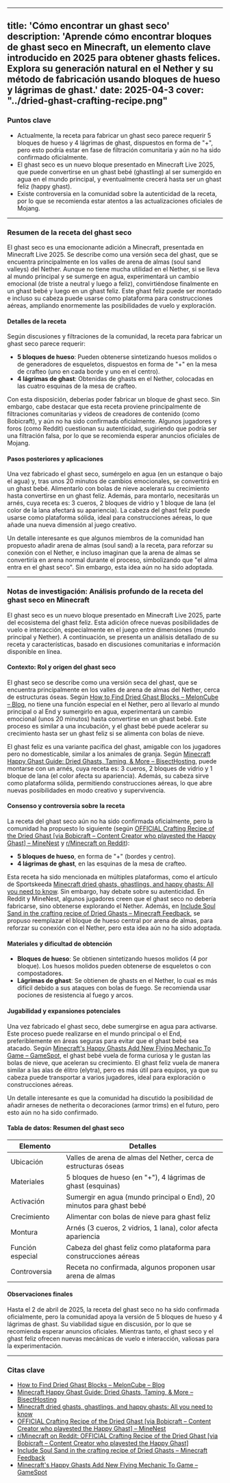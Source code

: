 
---
title: 'Cómo encontrar un ghast seco'
description: 'Aprende cómo encontrar bloques de ghast seco en Minecraft, un elemento clave introducido en 2025 para obtener ghasts felices. Explora su generación natural en el Nether y su método de fabricación usando bloques de hueso y lágrimas de ghast.'
date: 2025-04-3
cover: "../dried-ghast-crafting-recipe.png"
---

### Puntos clave  
- Actualmente, la receta para fabricar un ghast seco parece requerir 5 bloques de hueso y 4 lágrimas de ghast, dispuestos en forma de "+", pero esto podría estar en fase de filtración comunitaria y aún no ha sido confirmado oficialmente.  
- El ghast seco es un nuevo bloque presentado en Minecraft Live 2025, que puede convertirse en un ghast bebé (ghastling) al ser sumergido en agua en el mundo principal, y eventualmente crecerá hasta ser un ghast feliz (happy ghast).  
- Existe controversia en la comunidad sobre la autenticidad de la receta, por lo que se recomienda estar atentos a las actualizaciones oficiales de Mojang.  

---

### Resumen de la receta del ghast seco  
El ghast seco es una emocionante adición a Minecraft, presentada en Minecraft Live 2025. Se describe como una versión seca del ghast, que se encuentra principalmente en los valles de arena de almas (soul sand valleys) del Nether. Aunque no tiene mucha utilidad en el Nether, si se lleva al mundo principal y se sumerge en agua, experimentará un cambio emocional (de triste a neutral y luego a feliz), convirtiéndose finalmente en un ghast bebé y luego en un ghast feliz. Este ghast feliz puede ser montado e incluso su cabeza puede usarse como plataforma para construcciones aéreas, ampliando enormemente las posibilidades de vuelo y exploración.  

#### Detalles de la receta  
Según discusiones y filtraciones de la comunidad, la receta para fabricar un ghast seco parece requerir:  
- **5 bloques de hueso**: Pueden obtenerse sintetizando huesos molidos o de generadores de esqueletos, dispuestos en forma de "+" en la mesa de crafteo (uno en cada borde y uno en el centro).  
- **4 lágrimas de ghast**: Obtenidas de ghasts en el Nether, colocadas en las cuatro esquinas de la mesa de crafteo.  

Con esta disposición, deberías poder fabricar un bloque de ghast seco. Sin embargo, cabe destacar que esta receta proviene principalmente de filtraciones comunitarias y videos de creadores de contenido (como Bobicraft), y aún no ha sido confirmada oficialmente. Algunos jugadores y foros (como Reddit) cuestionan su autenticidad, sugiriendo que podría ser una filtración falsa, por lo que se recomienda esperar anuncios oficiales de Mojang.  

#### Pasos posteriores y aplicaciones  
Una vez fabricado el ghast seco, sumérgelo en agua (en un estanque o bajo el agua) y, tras unos 20 minutos de cambios emocionales, se convertirá en un ghast bebé. Alimentarlo con bolas de nieve acelerará su crecimiento hasta convertirse en un ghast feliz. Además, para montarlo, necesitarás un arnés, cuya receta es: 3 cueros, 2 bloques de vidrio y 1 bloque de lana (el color de la lana afectará su apariencia). La cabeza del ghast feliz puede usarse como plataforma sólida, ideal para construcciones aéreas, lo que añade una nueva dimensión al juego creativo.  

Un detalle interesante es que algunos miembros de la comunidad han propuesto añadir arena de almas (soul sand) a la receta, para reforzar su conexión con el Nether, e incluso imaginan que la arena de almas se convertiría en arena normal durante el proceso, simbolizando que "el alma entra en el ghast seco". Sin embargo, esta idea aún no ha sido adoptada.  

---

### Notas de investigación: Análisis profundo de la receta del ghast seco en Minecraft  

El ghast seco es un nuevo bloque presentado en Minecraft Live 2025, parte del ecosistema del ghast feliz. Esta adición ofrece nuevas posibilidades de vuelo e interacción, especialmente en el juego entre dimensiones (mundo principal y Nether). A continuación, se presenta un análisis detallado de su receta y características, basado en discusiones comunitarias e información disponible en línea.  

#### Contexto: Rol y origen del ghast seco  
El ghast seco se describe como una versión seca del ghast, que se encuentra principalmente en los valles de arena de almas del Nether, cerca de estructuras óseas. Según [How to Find Dried Ghast Blocks – MelonCube – Blog](https://www.meloncube.net/blog/how-to-find-dried-ghast-blocks/), no tiene una función especial en el Nether, pero al llevarlo al mundo principal o al End y sumergirlo en agua, experimentará un cambio emocional (unos 20 minutos) hasta convertirse en un ghast bebé. Este proceso es similar a una incubación, y el ghast bebé puede acelerar su crecimiento hasta ser un ghast feliz si se alimenta con bolas de nieve.  

El ghast feliz es una variante pacífica del ghast, amigable con los jugadores pero no domesticable, similar a los animales de granja. Según [Minecraft Happy Ghast Guide: Dried Ghasts, Taming, & More – BisectHosting](https://www.bisecthosting.com/blog/minecraft-happy-ghast-guide-dried-ghasts-taming-more), puede montarse con un arnés, cuya receta es: 3 cueros, 2 bloques de vidrio y 1 bloque de lana (el color afecta su apariencia). Además, su cabeza sirve como plataforma sólida, permitiendo construcciones aéreas, lo que abre nuevas posibilidades en modo creativo y supervivencia.  

#### Consenso y controversia sobre la receta  
La receta del ghast seco aún no ha sido confirmada oficialmente, pero la comunidad ha propuesto lo siguiente (según [OFFICIAL Crafting Recipe of the Dried Ghast [via Bobicraft – Content Creator who playested the Happy Ghast] – MineNest](https://www.minenest.com/434790/) y [r/Minecraft on Reddit](https://www.reddit.com/r/Minecraft/comments/1jihygw/official_crafting_recipe_of_the_dried_ghast_via/)):  
- **5 bloques de hueso**, en forma de "+" (bordes y centro).  
- **4 lágrimas de ghast**, en las esquinas de la mesa de crafteo.  

Esta receta ha sido mencionada en múltiples plataformas, como el artículo de Sportskeeda [Minecraft dried ghasts, ghastlings, and happy ghasts: All you need to know](https://www.sportskeeda.com/minecraft/minecraft-dried-ghasts-ghastlings-happy-ghasts-all-need-know). Sin embargo, hay debate sobre su autenticidad. En Reddit y MineNest, algunos jugadores creen que el ghast seco no debería fabricarse, sino obtenerse explorando el Nether. Además, en [Include Soul Sand in the crafting recipe of Dried Ghasts – Minecraft Feedback](https://feedback.minecraft.net/hc/en-us/community/posts/35275178729485-Include-Soul-Sand-in-the-crafting-recipe-of-Dried-Ghasts), se propuso reemplazar el bloque de hueso central por arena de almas, para reforzar su conexión con el Nether, pero esta idea aún no ha sido adoptada.  

#### Materiales y dificultad de obtención  
- **Bloques de hueso**: Se obtienen sintetizando huesos molidos (4 por bloque). Los huesos molidos pueden obtenerse de esqueletos o con compostadores.  
- **Lágrimas de ghast**: Se obtienen de ghasts en el Nether, lo cual es más difícil debido a sus ataques con bolas de fuego. Se recomienda usar pociones de resistencia al fuego y arcos.  

#### Jugabilidad y expansiones potenciales  
Una vez fabricado el ghast seco, debe sumergirse en agua para activarse. Este proceso puede realizarse en el mundo principal o el End, preferiblemente en áreas seguras para evitar que el ghast bebé sea atacado. Según [Minecraft's Happy Ghasts Add New Flying Mechanic To Game – GameSpot](https://www.gamespot.com/articles/minecrafts-happy-ghasts-add-new-flying-mechanic-to-game/1100-6530284/), el ghast bebé vuela de forma curiosa y le gustan las bolas de nieve, que aceleran su crecimiento. El ghast feliz vuela de manera similar a las alas de élitro (elytra), pero es más útil para equipos, ya que su cabeza puede transportar a varios jugadores, ideal para exploración o construcciones aéreas.  

Un detalle interesante es que la comunidad ha discutido la posibilidad de añadir arneses de netherita o decoraciones (armor trims) en el futuro, pero esto aún no ha sido confirmado.  

#### Tabla de datos: Resumen del ghast seco  

| Elemento           | Detalles                                                                 |
|-------------------|-------------------------------------------------------------------------|
| Ubicación         | Valles de arena de almas del Nether, cerca de estructuras óseas          |
| Materiales        | 5 bloques de hueso (en "+"), 4 lágrimas de ghast (esquinas)              |
| Activación        | Sumergir en agua (mundo principal o End), 20 minutos para ghast bebé     |
| Crecimiento       | Alimentar con bolas de nieve para ghast feliz                           |
| Montura           | Arnés (3 cueros, 2 vidrios, 1 lana), color afecta apariencia             |
| Función especial  | Cabeza del ghast feliz como plataforma para construcciones aéreas        |
| Controversia      | Receta no confirmada, algunos proponen usar arena de almas               |

#### Observaciones finales  
Hasta el 2 de abril de 2025, la receta del ghast seco no ha sido confirmada oficialmente, pero la comunidad apoya la versión de 5 bloques de hueso y 4 lágrimas de ghast. Su viabilidad sigue en discusión, por lo que se recomienda esperar anuncios oficiales. Mientras tanto, el ghast seco y el ghast feliz ofrecen nuevas mecánicas de vuelo e interacción, valiosas para la experimentación.  

---

### Citas clave  
- [How to Find Dried Ghast Blocks – MelonCube – Blog](https://www.meloncube.net/blog/how-to-find-dried-ghast-blocks/)  
- [Minecraft Happy Ghast Guide: Dried Ghasts, Taming, & More – BisectHosting](https://www.bisecthosting.com/blog/minecraft-happy-ghast-guide-dried-ghasts-taming-more)  
- [Minecraft dried ghasts, ghastlings, and happy ghasts: All you need to know](https://www.sportskeeda.com/minecraft/minecraft-dried-ghasts-ghastlings-happy-ghasts-all-need-know)  
- [OFFICIAL Crafting Recipe of the Dried Ghast [via Bobicraft – Content Creator who playested the Happy Ghast] – MineNest](https://www.minenest.com/434790/)  
- [r/Minecraft on Reddit: OFFICIAL Crafting Recipe of the Dried Ghast [via Bobicraft – Content Creator who playested the Happy Ghast]](https://www.reddit.com/r/Minecraft/comments/1jihygw/official_crafting_recipe_of_the_dried_ghast_via/)  
- [Include Soul Sand in the crafting recipe of Dried Ghasts – Minecraft Feedback](https://feedback.minecraft.net/hc/en-us/community/posts/35275178729485-Include-Soul-Sand-in-the-crafting-recipe-of-Dried-Ghasts)  
- [Minecraft's Happy Ghasts Add New Flying Mechanic To Game – GameSpot](https://www.gamespot.com/articles/minecrafts-happy-ghasts-add-new-flying-mechanic-to-game/1100-6530284/)
